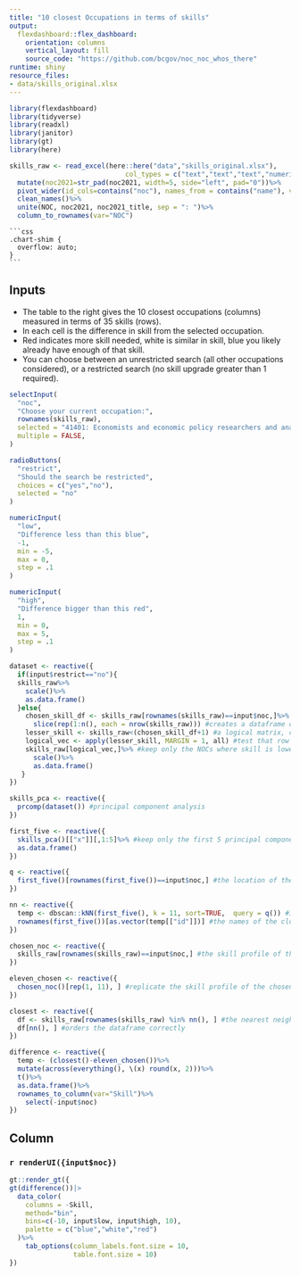 ```yaml
---
title: "10 closest Occupations in terms of skills"
output:
  flexdashboard::flex_dashboard:
    orientation: columns
    vertical_layout: fill
    source_code: "https://github.com/bcgov/noc_noc_whos_there"
runtime: shiny
resource_files:
- data/skills_original.xlsx
---
```


```r
library(flexdashboard)
library(tidyverse)
library(readxl)
library(janitor)
library(gt)
library(here)

skills_raw <- read_excel(here::here("data","skills_original.xlsx"),
                             col_types = c("text","text","text","numeric"))%>%
  mutate(noc2021=str_pad(noc2021, width=5, side="left", pad="0"))%>%
  pivot_wider(id_cols=contains("noc"), names_from = contains("name"), values_from = contains("value"))%>%
  clean_names()%>%
  unite(NOC, noc2021, noc2021_title, sep = ": ")%>%
  column_to_rownames(var="NOC")
```

    ```css
    .chart-shim {
      overflow: auto;
    }
    ```


Inputs {.sidebar}
-------------------------------------

* The table to the right gives the 10 closest occupations (columns) measured in terms of 35 skills (rows).
* In each cell is the difference in skill from the selected occupation.
* Red indicates more skill needed, white is similar in skill, blue you likely already have enough of that skill.
* You can choose between an unrestricted search (all other occupations considered), or a restricted search (no skill upgrade greater than 1 required).


```r
selectInput(
  "noc",
  "Choose your current occupation:",
  rownames(skills_raw),
  selected = "41401: Economists and economic policy researchers and analysts",
  multiple = FALSE,
)

radioButtons(
  "restrict",
  "Should the search be restricted",
  choices = c("yes","no"),
  selected = "no"
)

numericInput(
  "low",
  "Difference less than this blue",
  -1,
  min = -5,
  max = 0,
  step = .1
)

numericInput(
  "high",
  "Difference bigger than this red",
  1,
  min = 0,
  max = 5,
  step = .1
)

dataset <- reactive({
  if(input$restrict=="no"){
  skills_raw%>%
    scale()%>%
    as.data.frame()
  }else{
    chosen_skill_df <- skills_raw[rownames(skills_raw)==input$noc,]%>% 
      slice(rep(1:n(), each = nrow(skills_raw))) #creates a dataframe of same dimension as skills_raw by replicating chosen NOC  
    lesser_skill <- skills_raw<(chosen_skill_df+1) #a logical matrix, containing TRUE if skill less than chosen NOC skill plus 1. 
    logical_vec <- apply(lesser_skill, MARGIN = 1, all) #test that row has lower skill than chosen NOC for all 35 skills
    skills_raw[logical_vec,]%>% #keep only the NOCs where skill is lower than chosen NOC plus one for all 35 skills.
      scale()%>%
      as.data.frame()
   } 
})

skills_pca <- reactive({
  prcomp(dataset()) #principal component analysis
})

first_five <- reactive({
  skills_pca()[["x"]][,1:5]%>% #keep only the first 5 principal components.
  as.data.frame()
})

q <- reactive({
  first_five()[rownames(first_five())==input$noc,] #the location of the chosen NOC in 5D space.
}) 

nn <- reactive({
  temp <- dbscan::kNN(first_five(), k = 11, sort=TRUE,  query = q()) #11 nearest neighbours to query (own NOC included)
  rownames(first_five())[as.vector(temp[["id"]])] #the names of the closest occupations
})

chosen_noc <- reactive({
  skills_raw[rownames(skills_raw)==input$noc,] #the skill profile of the chosen NOC (35D)
})

eleven_chosen <- reactive({
  chosen_noc()[rep(1, 11), ] #replicate the skill profile of the chosen NOC
})  

closest <- reactive({
  df <- skills_raw[rownames(skills_raw) %in% nn(), ] #the nearest neighbour NOCs to the chosen NOC
  df[nn(), ] #orders the dataframe correctly
})

difference <- reactive({
  temp <- (closest()-eleven_chosen())%>%
  mutate(across(everything(), \(x) round(x, 2)))%>%
  t()%>%
  as.data.frame()%>%
  rownames_to_column(var="Skill")%>%
    select(-input$noc)
})


```
 
Column
-------------------------------------
    
### **`r renderUI({input$noc})`**
    
```r
gt::render_gt({
gt(difference())|>
  data_color(
    columns = -Skill,
    method="bin",
    bins=c(-10, input$low, input$high, 10),
    palette = c("blue","white","red")
  )%>%
    tab_options(column_labels.font.size = 10,
                table.font.size = 10)
})
```
